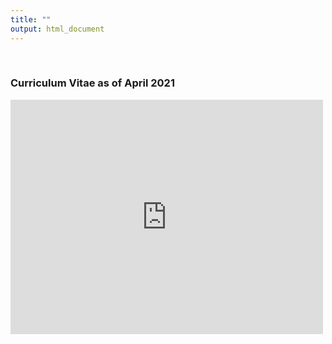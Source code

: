 ```yaml
---
title: ""
output: html_document
---
```


<br>

### Curriculum Vitae as of April 2021

<embed src="https://blogs.cornell.edu/specht/files/2021/05/AIH_CV_4_2021_rf.pdf" width="500" height="375" 
 type="application/pdf">
